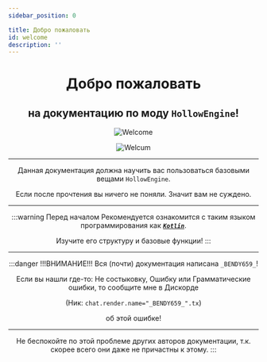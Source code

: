 ```yaml
---
sidebar_position: 0

title: Добро пожаловать
id: welcome
description: ''
---
```



<Close></Close>

<div align="center">

# Добро пожаловать
## на документацию по моду __`HollowEngine`__!

<div className="show" id="mask">
  <Random max="100">
  <Part low="0" high="99">

  ![Welcome](@site/static/img/doc/titles/null.png)

  </Part>
  <Part low="100" high="100">

  ![Welcum](@site/static/img/doc/titles/null.png)

  </Part>
  </Random>
</div>

---

Данная документация должна научить вас пользоваться базовыми вещами `HollowEngine`.

Если после прочтения вы ничего не поняли. Значит вам не суждено.

---

:::warning Перед началом
Рекомендуется ознакомится с таким языком программирования как [***`Kotlin`***](https://kotlinlang.org/).

Изучите его структуру и базовые функции!
:::

---

:::danger !!!ВНИМАНИЕ!!!
Вся (почти) документация написана `_BENDY659_`!

Если вы нашли где-то: Не состыковку, Ошибку или Грамматические ошибки, то сообщите мне в Дискорде

(Ник: `chat.render.name="_BENDY659_".tx`)

об этой ошибке!

---

Не беспокойте по этой проблеме других авторов документации, т.к. скорее всего они даже не причастны к этому.
:::

</div>